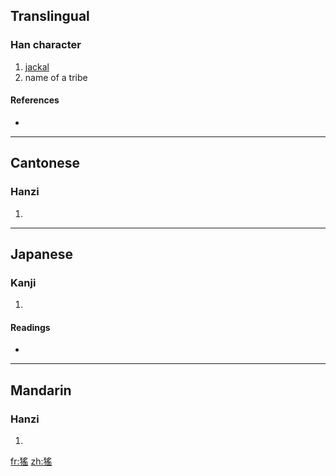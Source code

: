 ==Translingual==

===Han character===
{{Han char|rn=94|rad=犬|as=10|sn=13|four=4727<sub>2</sub>|canj=大竹月人山 (KHBOU)}}

# [[jackal]]
# name of a tribe

====References====
* {{Han ref|kx=0716.060|dkj=20571|dj=1127.200|hdz=21363.130|uh=733A|ud=29498|bh=DEAD|bd=57005}}

----

==Cantonese==

===Hanzi===
{{yue-hanzi|jyut=|y=yiu4}}

# {{defn|Cantonese|sort=犬10}}

----

==Japanese==

===Kanji===
{{ja-kanji|grade=|rs=犬10}}

# {{defn|Japanese|sort=犬10}}

====Readings====
* {{ja-readings|on=[[よう]] (yō)|kun=|nanori=}}

----

==Mandarin==

===Hanzi===
{{cmn-hanzi|pin=[[yáo]] ([[yao2]])|wg=yao<sup>2</sup>}}

# {{defn|Mandarin|sort=犬10}}

[[fr:猺]]
[[zh:猺]]